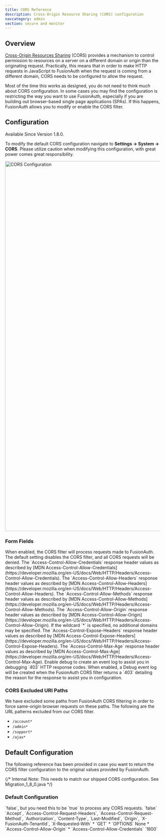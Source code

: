 ```yaml
---
title: CORS Reference
description: Cross-Origin Resource Sharing (CORS) configuration
navcategory: admin
section: secure and monitor
---
```


## Overview

[Cross-Origin Resources Sharing](https://developer.mozilla.org/en-US/docs/Web/HTTP/CORS) (CORS) provides a mechanism to control permission
to resources on a server on a different domain or origin than the originating request. Practically, this means that in order to make HTTP requests in JavaScript to FusionAuth when the request
is coming from a different domain, CORS needs to be configured to allow the request.

Most of the time this works as designed, you do not need to think much about CORS configuration. In some cases you may find the configuration is restricting the way you want to use FusionAuth, especially if you are building out browser-based single page applications (SPAs). If this happens, FusionAuth allows you to modify or enable the CORS filter.

## Configuration

<Aside type="version">
Available Since Version 1.8.0.
</Aside>

To modify the default CORS configuration navigate to <strong>Settings -> System -> CORS</strong>. Please utilize caution when modifying this configuration, with great power comes great responsibility.

<img src="/img/docs/secure-and-monitor/cors-settings.png" alt="CORS Configuration" width="1200" role="shadowed" />

### Form Fields

<APIBlock>
  <APIField name="Enabled">
    When enabled, the CORS filter will process requests made to FusionAuth. The default setting disables the CORS filter, and all CORS requests will be denied.
  </APIField>
  <APIField name="Allow credentials">
    The `Access-Control-Allow-Credentials` response header values as described by [MDN Access-Control-Allow-Credentials](https://developer.mozilla.org/en-US/docs/Web/HTTP/Headers/Access-Control-Allow-Credentials).
  </APIField>
  <APIField name="Allowed headers">
    The `Access-Control-Allow-Headers` response header values as described by [MDN Access-Control-Allow-Headers](https://developer.mozilla.org/en-US/docs/Web/HTTP/Headers/Access-Control-Allow-Headers).
  </APIField>
  <APIField name="Allowed methods">
    The `Access-Control-Allow-Methods` response header values as described by [MDN Access-Control-Allow-Methods](https://developer.mozilla.org/en-US/docs/Web/HTTP/Headers/Access-Control-Allow-Methods).
  </APIField>
  <APIField name="Allowed origins">
    The `Access-Control-Allow-Origin` response header values as described by [MDN Access-Control-Allow-Origin](https://developer.mozilla.org/en-US/docs/Web/HTTP/Headers/Access-Control-Allow-Origin). If the wildcard `*` is specified, no additional domains may be specified.
  </APIField>
  <APIField name="Exposed headers">
    The `Access-Control-Expose-Headers` response header values as described by [MDN Access-Control-Expose-Headers](https://developer.mozilla.org/en-US/docs/Web/HTTP/Headers/Access-Control-Expose-Headers).
  </APIField>
  <APIField name="Preflight max age">
    The `Access-Control-Max-Age` response header values as described by [MDN Access-Control-Max-Age](https://developer.mozilla.org/en-US/docs/Web/HTTP/Headers/Access-Control-Max-Age).
  </APIField>
  <APIField name="Debug enabled" since="1.25.0">
    Enable debug to create an event log to assist you in debugging `403` HTTP response codes. When enabled, a Debug event log will be created when the FusionAuth CORS filter returns a `403` detailing the reason for the response to assist you in configuration.
  </APIField>
</APIBlock>

### CORS Excluded URI Paths
We have excluded some paths from FusionAuth CORS filtering in order to force same-origin browser requests on these paths. The following are the URL patterns excluded from our CORS filter.

* `/account*`
* `/admin*`
* `/support*`
* `/ajax*`

## Default Configuration

The following reference has been provided in case you want to return the CORS filter configuration to the original values provided by FusionAuth.

{/* Internal Note: This needs to match our shipped CORS configuration. See Migration_1_8_0.java */}

### Default Configuration

<APIBlock>
  <APIField name="Enabled">
    `false`, but you need this to be `true` to process any CORS requests.
  </APIField>
  <APIField name="Allow credentials">
    `false`
  </APIField>
  <APIField name="Allowed headers">
    `Accept`, `Access-Control-Request-Headers`, `Access-Control-Request-Method`, `Authorization`, `Content-Type`, `Last-Modified`, `Origin`, `X-FusionAuth-TenantId`, `X-Requested-With`
  </APIField>
  <APIField name="Allowed methods">
    * `GET`
    * `OPTIONS`
  </APIField>
  <APIField name="Allowed origins">
    None
  </APIField>
  <APIField name="Exposed headers">
    * `Access-Control-Allow-Origin`
    * `Access-Control-Allow-Credentials`
  </APIField>
  <APIField name="Preflight max age">
    `1800`
  </APIField>
</APIBlock>
